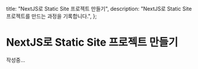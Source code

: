   title: "NextJS로 Static Site 프로젝트 만들기",
  description: "NextJS로 Static Site 프로젝트를 만드는 과정을 기록합니다.",
};

# NextJS로 Static Site 프로젝트 만들기

작성중...
